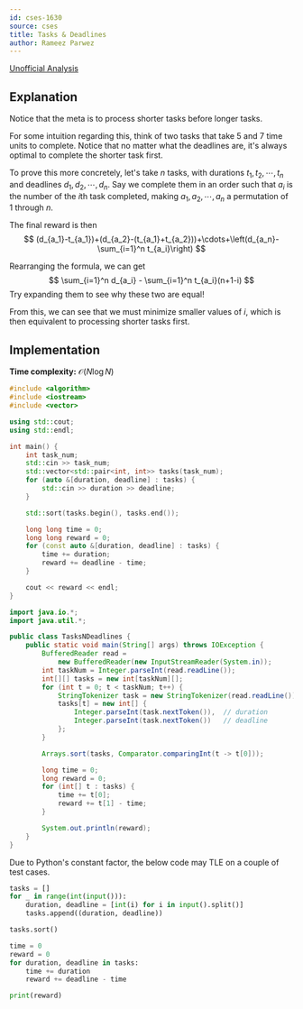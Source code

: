 ```yaml
---
id: cses-1630
source: cses
title: Tasks & Deadlines
author: Rameez Parwez
---
```


[Unofficial Analysis](https://usaco.guide/CPH.pdf#p=70)

## Explanation

Notice that the meta is to process shorter tasks before longer tasks.

For some intuition regarding this, think of two tasks that take $5$ and $7$ time units to complete.
Notice that no matter what the deadlines are,
it's always optimal to complete the shorter task first.

To prove this more concretely, let's take $n$ tasks,
with durations $t_1, t_2, \cdots, t_n$ and deadlines $d_1, d_2, \cdots, d_n$.
Say we complete them in an order such that $a_i$ is the number of the $i$th
task completed, making $a_1, a_2, \cdots, a_n$ a permutation of $1$ through $n$.

The final reward is then
$$
(d_{a_1}-t_{a_1})+(d_{a_2}-(t_{a_1}+t_{a_2}))+\cdots+\left(d_{a_n}-\sum_{i=1}^n t_{a_i}\right)
$$

Rearranging the formula, we can get
$$
\sum_{i=1}^n d_{a_i} - \sum_{i=1}^n t_{a_i}(n+1-i)
$$
Try expanding them to see why these two are equal!

From this, we can see that we must minimize smaller values of $i$,
which is then equivalent to processing shorter tasks first.

## Implementation

**Time complexity:** $\mathcal{O} (N \log N)$

<LanguageSection>
<CPPSection>

```cpp
#include <algorithm>
#include <iostream>
#include <vector>

using std::cout;
using std::endl;

int main() {
	int task_num;
	std::cin >> task_num;
	std::vector<std::pair<int, int>> tasks(task_num);
	for (auto &[duration, deadline] : tasks) {
		std::cin >> duration >> deadline;
	}

	std::sort(tasks.begin(), tasks.end());

	long long time = 0;
	long long reward = 0;
	for (const auto &[duration, deadline] : tasks) {
		time += duration;
		reward += deadline - time;
	}

	cout << reward << endl;
}
```

</CPPSection>
<JavaSection>

```java
import java.io.*;
import java.util.*;

public class TasksNDeadlines {
	public static void main(String[] args) throws IOException {
		BufferedReader read =
		    new BufferedReader(new InputStreamReader(System.in));
		int taskNum = Integer.parseInt(read.readLine());
		int[][] tasks = new int[taskNum][];
		for (int t = 0; t < taskNum; t++) {
			StringTokenizer task = new StringTokenizer(read.readLine());
			tasks[t] = new int[] {
			    Integer.parseInt(task.nextToken()),  // duration
			    Integer.parseInt(task.nextToken())   // deadline
			};
		}

		Arrays.sort(tasks, Comparator.comparingInt(t -> t[0]));

		long time = 0;
		long reward = 0;
		for (int[] t : tasks) {
			time += t[0];
			reward += t[1] - time;
		}

		System.out.println(reward);
	}
}
```

</JavaSection>
<PySection>

<Warning>

Due to Python's constant factor, the below code may TLE on a couple of test cases.

</Warning>

```py
tasks = []
for _ in range(int(input())):
	duration, deadline = [int(i) for i in input().split()]
	tasks.append((duration, deadline))

tasks.sort()

time = 0
reward = 0
for duration, deadline in tasks:
	time += duration
	reward += deadline - time

print(reward)
```

</PySection>
</LanguageSection>
